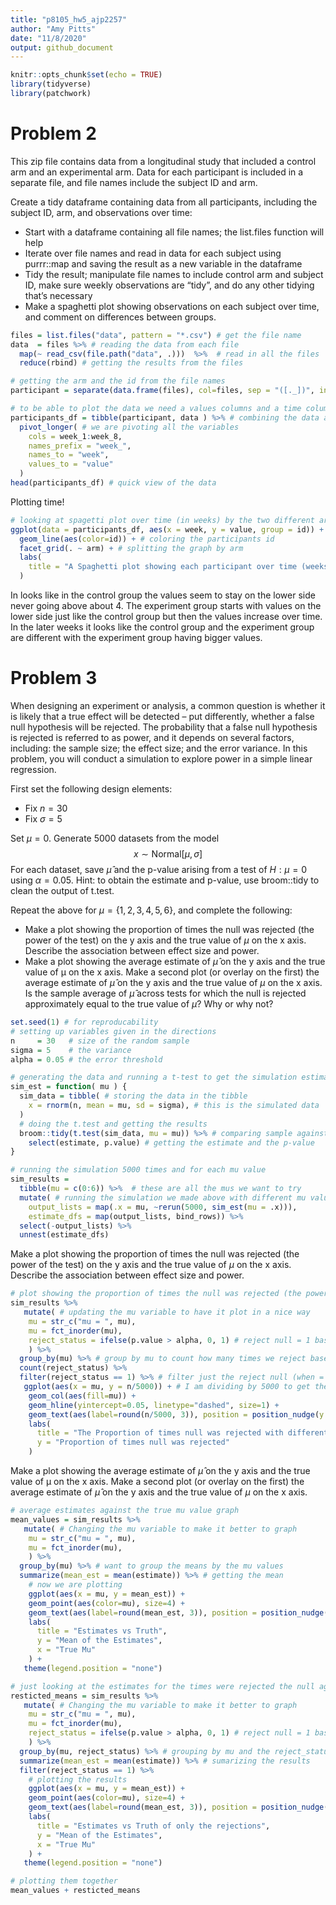 ```yaml
---
title: "p8105_hw5_ajp2257"
author: "Amy Pitts"
date: "11/8/2020"
output: github_document
---
```


```r
knitr::opts_chunk$set(echo = TRUE)
library(tidyverse)
library(patchwork)
```

# Problem 2
This zip file contains data from a longitudinal study that included a control arm and an experimental arm. Data for each participant is included in a separate file, and file names include the subject ID and arm.

Create a tidy dataframe containing data from all participants, including the subject ID, arm, and observations over time:

* Start with a dataframe containing all file names; the list.files function will help
* Iterate over file names and read in data for each subject using purrr::map and saving the result as a new variable in the dataframe
* Tidy the result; manipulate file names to include control arm and subject ID, make sure weekly observations are “tidy”, and do any other tidying that’s necessary
* Make a spaghetti plot showing observations on each subject over time, and comment on differences between groups.

```r
files = list.files("data", pattern = "*.csv") # get the file name 
data  = files %>% # reading the data from each file 
  map(~ read_csv(file.path("data", .)))  %>%  # read in all the files
  reduce(rbind) # getting the results from the files 

# getting the arm and the id from the file names 
participant = separate(data.frame(files), col=files, sep = "([._])", into =c("arm", "id")) 

# to be able to plot the data we need a values columns and a time column 
participants_df = tibble(participant, data ) %>% # combining the data and the arm and id 
  pivot_longer( # we are pivoting all the variables 
    cols = week_1:week_8,
    names_prefix = "week_",
    names_to = "week",
    values_to = "value"
  )
head(participants_df) # quick view of the data 
```

Plotting time! 

```r
# looking at spagetti plot over time (in weeks) by the two different arms 
ggplot(data = participants_df, aes(x = week, y = value, group = id)) + 
  geom_line(aes(color=id)) + # coloring the participants id 
  facet_grid(. ~ arm) + # splitting the graph by arm
  labs(
    title = "A Spaghetti plot showing each participant over time (weeks) by group."
  )
```

In looks like in the control group the values seem to stay on the lower side never going above about 4. The experiment group starts with values on the lower side just like the control group but then the values increase over time. In the later weeks it looks like the control group and the experiment group are different with the experiment group having bigger values. 


# Problem 3
When designing an experiment or analysis, a common question is whether it is likely that a true effect will be detected – put differently, whether a false null hypothesis will be rejected. The probability that a false null hypothesis is rejected is referred to as power, and it depends on several factors, including: the sample size; the effect size; and the error variance. In this problem, you will conduct a simulation to explore power in a simple linear regression.

First set the following design elements:

* Fix $n=30$
* Fix $\sigma=5$ 

Set $\mu=0$. Generate 5000 datasets from the model 
$$x \sim \textrm{Normal}[\mu, \sigma]$$
For each dataset, save $\hat{\mu}$  and the p-value arising from a test of $H:\mu =0$ using $\alpha=0.05$. Hint: to obtain the estimate and p-value, use broom::tidy to clean the output of t.test.

Repeat the above for $\mu=\{1,2,3,4,5,6\}$, and complete the following:

* Make a plot showing the proportion of times the null was rejected (the power of the test) on the y axis and the true value of $\mu$ on the x axis. Describe the association between effect size and power.
* Make a plot showing the average estimate of $\hat{\mu}$  on the y axis and the true value of μ on the x axis. Make a second plot (or overlay on the first) the average estimate of $\hat{\mu}$  \textbf{only in samples for which the null was rejected} on the y axis and the true value of $\mu$ on the x axis. Is the sample average of $\hat{\mu}$  across tests for which the null is rejected approximately equal to the true value of $\mu$? Why or why not?

```r
set.seed(1) # for reproducability 
# setting up variables given in the directions
n     = 30   # size of the random sample 
sigma = 5    # the variance 
alpha = 0.05 # the error threshold 

# generating the data and running a t-test to get the simulation estimates 
sim_est = function( mu ) {
  sim_data = tibble( # storing the data in the tibble 
    x = rnorm(n, mean = mu, sd = sigma), # this is the simulated data 
  )
  # doing the t.test and getting the results
  broom::tidy(t.test(sim_data, mu = mu)) %>% # comparing sample against the true mu 
    select(estimate, p.value) # getting the estimate and the p-value 
}

```

```r
# running the simulation 5000 times and for each mu value 
sim_results = 
  tibble(mu = c(0:6)) %>%  # these are all the mus we want to try 
  mutate( # running the simulation we made above with different mu values 
    output_lists = map(.x = mu, ~rerun(5000, sim_est(mu = .x))), 
    estimate_dfs = map(output_lists, bind_rows)) %>% 
  select(-output_lists) %>% 
  unnest(estimate_dfs)
```

Make a plot showing the proportion of times the null was rejected (the power of the test) on the y axis and the true value of $\mu$ on the x axis. Describe the association between effect size and power.

```r
# plot showing the proportion of times the null was rejected (the power of the test)
sim_results %>% 
   mutate( # updating the mu variable to have it plot in a nice way 
    mu = str_c("mu = ", mu),
    mu = fct_inorder(mu),
    reject_status = ifelse(p.value > alpha, 0, 1) # reject null = 1 based on alpha 
    ) %>% 
  group_by(mu) %>% # group by mu to count how many times we reject based on alpha 
  count(reject_status) %>%
  filter(reject_status == 1) %>% # filter just the reject null (when = 1)
   ggplot(aes(x = mu, y = n/5000)) + # I am dividing by 5000 to get the proportion 
    geom_col(aes(fill=mu)) +
    geom_hline(yintercept=0.05, linetype="dashed", size=1) +
    geom_text(aes(label=round(n/5000, 3)), position = position_nudge(y = 0.002)) + 
    labs(
      title = "The Proportion of times null was rejected with different Means",
      y = "Proportion of times null was rejected"
    )
```

Make a plot showing the average estimate of $\hat{\mu}$  on the y axis and the true value of μ on the x axis. Make a second plot (or overlay on the first) the average estimate of $\hat{\mu}$  \textbf{only in samples for which the null was rejected} on the y axis and the true value of $\mu$ on the x axis.
```r
# average estimates against the true mu value graph 
mean_values = sim_results %>% 
   mutate( # Changing the mu variable to make it better to graph 
    mu = str_c("mu = ", mu), 
    mu = fct_inorder(mu),
    ) %>% 
  group_by(mu) %>% # want to group the means by the mu values 
  summarize(mean_est = mean(estimate)) %>% # getting the mean 
    # now we are plotting 
    ggplot(aes(x = mu, y = mean_est)) + 
    geom_point(aes(color=mu), size=4) +
    geom_text(aes(label=round(mean_est, 3)), position = position_nudge(y = 0.4)) + 
    labs(
      title = "Estimates vs Truth",
      y = "Mean of the Estimates",
      x = "True Mu"
    ) + 
   theme(legend.position = "none")

# just looking at the estimates for the times were rejected the null against the true mu
resticted_means = sim_results %>% 
   mutate( # Changing the mu variable to make it better to graph 
    mu = str_c("mu = ", mu),
    mu = fct_inorder(mu),
    reject_status = ifelse(p.value > alpha, 0, 1) # reject null = 1 based on alpha 
    ) %>% 
  group_by(mu, reject_status) %>% # grouping by mu and the reject_status 
  summarize(mean_est = mean(estimate)) %>% # sumarizing the results 
  filter(reject_status == 1) %>%
    # plotting the results 
    ggplot(aes(x = mu, y = mean_est)) +
    geom_point(aes(color=mu), size=4) +
    geom_text(aes(label=round(mean_est, 3)), position = position_nudge(y = 0.4)) + 
    labs(
      title = "Estimates vs Truth of only the rejections",
      y = "Mean of the Estimates",
      x = "True Mu"
    ) +
   theme(legend.position = "none")

# plotting them together 
mean_values + resticted_means
```














